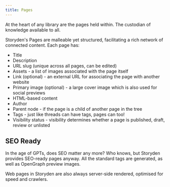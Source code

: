 ```yaml
---
title: Pages
---
```


At the heart of any library are the pages held within. The custodian of knowledge available to all.

Storyden's Pages are malleable yet structured, facilitating a rich network of connected content. Each page has:

- Title
- Description
- URL slug (unique across all pages, can be edited)
- Assets - a list of images associated with the page itself
- Link (optional) - an external URL for associating the page with another website
- Primary image (optional) - a large cover image which is also used for social previews
- HTML-based content
- Author
- Parent node - if the page is a child of another page in the tree
- Tags - just like threads can have tags, pages can too!
- Visibility status - visibility determines whether a page is published, draft, review or unlisted

## SEO Ready

In the age of GPTs, does SEO matter any more? Who knows, but Storyden provides SEO-ready pages anyway. All the standard tags are generated, as well as OpenGraph preview images.

Web pages in Storyden are also always server-side rendered, optimised for speed and crawlers.

